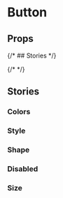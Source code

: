 
<Meta of={ButtonStories} />

# Button

<Primary />

## Props

<Controls />

{/* ## Stories */}

{/* <Stories /> */}

## Stories

### Colors

<Canvas>
  <Story of={ButtonStories.PrimaryColor} />
  <Story of={ButtonStories.SecondaryColor} />
  <Story of={ButtonStories.BlackColor} />
  <Story of={ButtonStories.SuccessColor} />
  <Story of={ButtonStories.WarningColor} />
  <Story of={ButtonStories.DangerColor} />
</Canvas>

### Style

<Canvas>
  <Story of={ButtonStories.OutlinedStyle} />
  <Story of={ButtonStories.InlineStyle} />
  <Story of={ButtonStories.GhostStyle} />
</Canvas>

### Shape

<Canvas>
  <Story of={ButtonStories.SqureShape} />
  <Story of={ButtonStories.CircleShape} />
</Canvas>

### Disabled

<Canvas>
  <Story of={ButtonStories.Disabled} />
</Canvas>

### Size

<Canvas>
  <Story of={ButtonStories.SmallSize} />
  <Story of={ButtonStories.MediumSize} />
  <Story of={ButtonStories.LargeSize} />
</Canvas>
